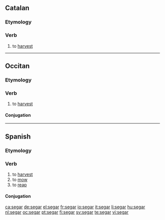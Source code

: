 ==Catalan==

===Etymology===
{{etyl|la|ca}} {{term|seco||lang=la}}

===Verb===
{{infl|ca|verb}}

# to [[harvest]]

----

==Occitan==

===Etymology===
{{etyl|la|oc}} {{term|seco||lang=la}}

===Verb===
{{oc-verb}}

# to [[harvest]]

====Conjugation====
{{rfinfl|lang=oc|type=conjugation}}

----

==Spanish==

===Etymology===
{{etyl|la|es}} {{term|seco||lang=la}}

===Verb===
{{es-verb|seg|ar|pres=siego|pret=segué}}

# to [[harvest]]
# to [[mow]]
# to [[reap]]

====Conjugation====
{{es-conj-gar (e-ie)|s|}}

[[ca:segar]]
[[de:segar]]
[[el:segar]]
[[fr:segar]]
[[io:segar]]
[[it:segar]]
[[li:segar]]
[[hu:segar]]
[[nl:segar]]
[[oc:segar]]
[[pt:segar]]
[[fi:segar]]
[[sv:segar]]
[[te:segar]]
[[vi:segar]]